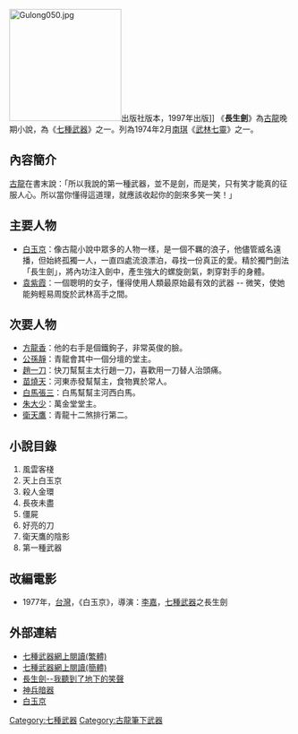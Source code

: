 {{Unreferenced|time=2020-10-14T00:41:35+00:00}}
[[File:Gulong050.jpg|200px]]出版社版本，1997年出版]]
《'''長生劍'''》為[[古龍|古龍]]晚期小說，為《[[七種武器|七種武器]]》之一。列為1974年2月[[南琪|南琪]]《[[武林七靈|武林七靈]]》之一。

==內容簡介==
[[古龍|古龍]]在書末說：「所以我說的第一種武器，並不是劍，而是笑，只有笑才能真的征服人心。所以當你懂得這道理，就應該收起你的劍來多笑一笑！」

==主要人物==
*[[白玉京|白玉京]]：像古龍小說中眾多的人物一樣，是一個不羈的浪子，他儘管威名遠播，但始終孤獨一人，一直四處流浪漂泊，尋找一份真正的愛。精於獨門劍法「長生劍」，將內功注入劍中，產生強大的螺旋劍氣，刺穿對手的身體。
*[[袁紫霞|袁紫霞]]：一個聰明的女子，懂得使用人類最原始最有效的武器 -- 微笑，使她能夠輕易周旋於武林高手之間。

==次要人物==
*[[方龍香|方龍香]]：他的右手是個鐵鉤子，非常英俊的臉。
*[[公孫靜|公孫靜]]：青龍會其中一個分壇的堂主。
*[[趙一刀|趙一刀]]：快刀幫幫主太行趙一刀，喜歡用一刀替人治頭痛。
*[[苗燒天|苗燒天]]：河東赤發幫幫主，食物異於常人。
*[[白馬張三|白馬張三]]：白馬幫幫主河西白馬。
*[[朱大少|朱大少]]：萬金堂堂主。
*[[衛天鷹|衛天鷹]]：青龍十二煞排行第二。

==小說目錄==
# 風雲客棧
# 天上白玉京
# 殺人金環
# 長夜未盡
# 僵屍
# 好亮的刀
# 衛天鷹的陰影
# 第一種武器

==改編電影==
* 1977年，[[台灣|台灣]]，《白玉京》，導演：[[李嘉_(台灣導演)|李嘉]]，[[七種武器|七種武器]]之長生劍

==外部連結==
*[https://web.archive.org/web/20080718235655/http://www.cnnovels.net/wx/gulong/seven-arm/index.html 七種武器網上閱讀(繁體)]
*[http://www.oklink.net/wxsj/gu-long/seven-arm/index.html 七種武器網上閱讀(簡體)]
*[https://web.archive.org/web/20040819022719/http://gulong04.hp.infoseek.co.jp/gulong7aaa.htm 長生劍--我聽到了地下的笑聲]
*[https://web.archive.org/web/20080917062557/http://gulong04.hp.infoseek.co.jp/gulong5.htm 神兵暗器]
*[https://web.archive.org/web/20040921152025/http://gulong04.hp.infoseek.co.jp/Dragon30.htm 白玉京]

{{古龍作品}}
{{lit-stub}}

[[Category:七種武器|Category:七種武器]]
[[Category:古龍筆下武器|Category:古龍筆下武器]]